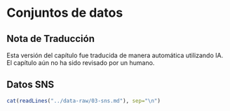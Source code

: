 # Conjuntos de datos

::: {.callout-warning}
## Nota de Traducción
Esta versión del capítulo fue traducida de manera automática utilizando IA. El capítulo aún no ha sido revisado por un humano.
:::

## Datos SNS {#sns-data}

```r
cat(readLines("../data-raw/03-sns.md"), sep="\n")
```

